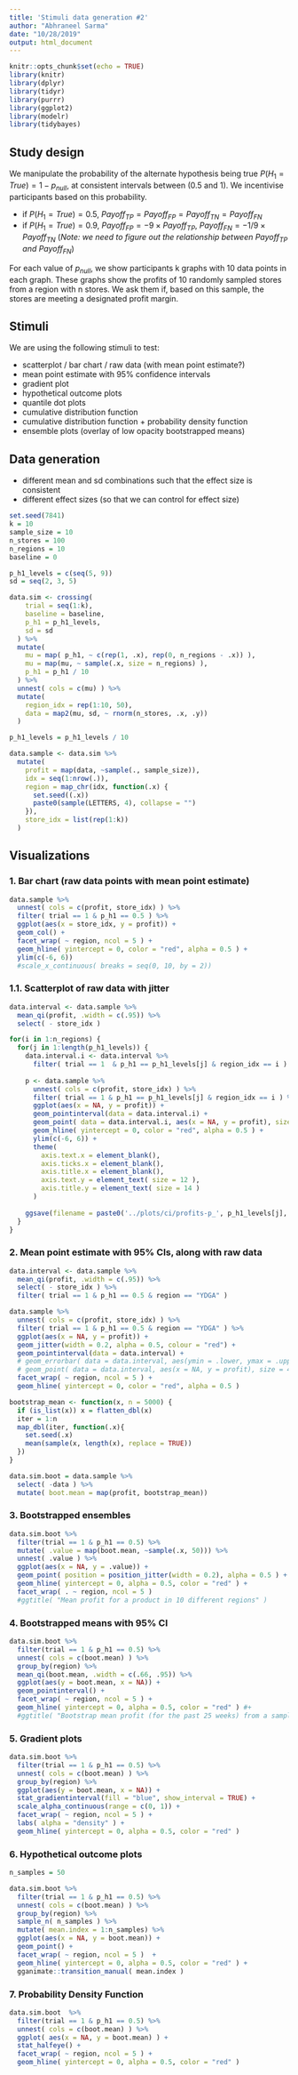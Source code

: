 ```yaml
---
title: 'Stimuli data generation #2'
author: "Abhraneel Sarma"
date: "10/28/2019"
output: html_document
---
```


```r
knitr::opts_chunk$set(echo = TRUE)
library(knitr)
library(dplyr)
library(tidyr)
library(purrr)
library(ggplot2)
library(modelr)
library(tidybayes)
```

## Study design
We manipulate the probability of the alternate hypothesis being true $P(H_1 = True) = 1 - p_{null}$, at consistent intervals between (0.5 and 1). We incentivise participants based on this probability.

- if $P(H_1 = True) = 0.5$, $Payoff_{TP} = Payoff_{FP} = Payoff_{TN} = Payoff_{FN}$
- if $P(H_1 = True) = 0.9$, $Payoff_{FP} = - 9 \times Payoff_{TP}$, $Payoff_{FN} = -1/9 \times Payoff_{TN}$ (_Note: we need to figure out the relationship between $Payoff_{TP}$ and $Payoff_{FN}$_)

For each value of $p_{null}$, we show participants k graphs with 10 data points in each graph. These graphs show the profits of 10 randomly sampled stores from a region with n stores. We ask them if, based on this sample, the stores are meeting a designated profit margin.

## Stimuli
We are using the following stimuli to test:

- scatterplot / bar chart / raw data (with mean point estimate?)
- mean point estimate with 95% confidence intervals
- gradient plot
- hypothetical outcome plots
- quantile dot plots
- cumulative distribution function
- cumulative distribution function + probability density function
- ensemble plots (overlay of low opacity bootstrapped means)


## Data generation

- different mean and sd combinations such that the effect size is consistent
- different effect sizes (so that we can control for effect size)

```r
set.seed(7841)
k = 10
sample_size = 10
n_stores = 100
n_regions = 10
baseline = 0

p_h1_levels = c(seq(5, 9))
sd = seq(2, 3, 5)

data.sim <- crossing( 
    trial = seq(1:k),
    baseline = baseline,
    p_h1 = p_h1_levels,
    sd = sd
  ) %>%
  mutate( 
    mu = map( p_h1, ~ c(rep(1, .x), rep(0, n_regions - .x)) ),
    mu = map(mu, ~ sample(.x, size = n_regions) ),
    p_h1 = p_h1 / 10
  ) %>%
  unnest( cols = c(mu) ) %>%
  mutate( 
    region_idx = rep(1:10, 50),
    data = map2(mu, sd, ~ rnorm(n_stores, .x, .y))
  )

p_h1_levels = p_h1_levels / 10
```

```r
data.sample <- data.sim %>%
  mutate(
    profit = map(data, ~sample(., sample_size)),
    idx = seq(1:nrow(.)),
    region = map_chr(idx, function(.x) {
      set.seed((.x))
      paste0(sample(LETTERS, 4), collapse = "")
    }),
    store_idx = list(rep(1:k))
  )
```

## Visualizations

### 1. Bar chart (raw data points with mean point estimate)

```r
data.sample %>%
  unnest( cols = c(profit, store_idx) ) %>%
  filter( trial == 1 & p_h1 == 0.5 ) %>%
  ggplot(aes(x = store_idx, y = profit)) + 
  geom_col() + 
  facet_wrap( ~ region, ncol = 5 ) +
  geom_hline( yintercept = 0, color = "red", alpha = 0.5 ) +
  ylim(c(-6, 6))
  #scale_x_continuous( breaks = seq(0, 10, by = 2))
```


### 1.1. Scatterplot of raw data with jitter

```r
data.interval <- data.sample %>%
  mean_qi(profit, .width = c(.95)) %>%
  select( - store_idx )

for(i in 1:n_regions) {
  for(j in 1:length(p_h1_levels)) {
    data.interval.i <- data.interval %>%
      filter( trial == 1  & p_h1 == p_h1_levels[j] & region_idx == i )
    
    p <- data.sample %>%  
      unnest( cols = c(profit, store_idx) ) %>%
      filter( trial == 1 & p_h1 == p_h1_levels[j] & region_idx == i ) %>%
      ggplot(aes(x = NA, y = profit)) + 
      geom_pointinterval(data = data.interval.i) +
      geom_point( data = data.interval.i, aes(x = NA, y = profit), size = 4) +
      geom_hline( yintercept = 0, color = "red", alpha = 0.5 ) +
      ylim(c(-6, 6)) +
      theme( 
        axis.text.x = element_blank(),
        axis.ticks.x = element_blank(),
        axis.title.x = element_blank(),
        axis.text.y = element_text( size = 12 ),
        axis.title.y = element_text( size = 14 )
      )
    
    ggsave(filename = paste0('../plots/ci/profits-p_', p_h1_levels[j], '-', i, '.png'), height = 6, width = 4, units = "in", dpi = 150, plot = p, device = "png")
  }
}
```

### 2. Mean point estimate with 95% CIs, along with raw data

```r
data.interval <- data.sample %>%
  mean_qi(profit, .width = c(.95)) %>%
  select( - store_idx ) %>%
  filter( trial == 1 & p_h1 == 0.5 & region == "YDGA" )

data.sample %>%  
  unnest( cols = c(profit, store_idx) ) %>%
  filter( trial == 1 & p_h1 == 0.5 & region == "YDGA" ) %>%
  ggplot(aes(x = NA, y = profit)) + 
  geom_jitter(width = 0.2, alpha = 0.5, colour = "red") + 
  geom_pointinterval(data = data.interval) +
  # geom_errorbar( data = data.interval, aes(ymin = .lower, ymax = .upper, x = NA), width = 0.15) +
  # geom_point( data = data.interval, aes(x = NA, y = profit), size = 4) +
  facet_wrap( ~ region, ncol = 5 ) +
  geom_hline( yintercept = 0, color = "red", alpha = 0.5 )
```

```r
bootstrap_mean <- function(x, n = 5000) {
  if (is_list(x)) x = flatten_dbl(x)
  iter = 1:n
  map_dbl(iter, function(.x){
    set.seed(.x)
    mean(sample(x, length(x), replace = TRUE))
  }) 
}

data.sim.boot = data.sample %>%
  select( -data ) %>%
  mutate( boot.mean = map(profit, bootstrap_mean))
```

### 3. Bootstrapped ensembles

```r
data.sim.boot %>%
  filter(trial == 1 & p_h1 == 0.5) %>%
  mutate( .value = map(boot.mean, ~sample(.x, 50))) %>%
  unnest( .value ) %>%
  ggplot(aes(x = NA, y = .value)) +
  geom_point( position = position_jitter(width = 0.2), alpha = 0.5 ) +
  geom_hline( yintercept = 0, alpha = 0.5, color = "red" ) +
  facet_wrap( . ~ region, ncol = 5 )
  #ggtitle( "Mean profit for a product in 10 different regions" )
```

### 4. Bootstrapped means with 95% CI

```r
data.sim.boot %>%
  filter(trial == 1 & p_h1 == 0.5) %>%
  unnest( cols = c(boot.mean) ) %>%
  group_by(region) %>%
  mean_qi(boot.mean, .width = c(.66, .95)) %>%
  ggplot(aes(y = boot.mean, x = NA)) +
  geom_pointinterval() +
  facet_wrap( ~ region, ncol = 5 ) +
  geom_hline( yintercept = 0, alpha = 0.5, color = "red" ) #+
  #ggtitle( "Bootstrap mean profit (for the past 25 weeks) from a sample of 25 stores in 4 different regions" )
```


### 5. Gradient plots

```r
data.sim.boot %>%
  filter(trial == 1 & p_h1 == 0.5) %>%
  unnest( cols = c(boot.mean) ) %>%
  group_by(region) %>%
  ggplot(aes(y = boot.mean, x = NA)) +
  stat_gradientinterval(fill = "blue", show_interval = TRUE) +
  scale_alpha_continuous(range = c(0, 1)) +
  facet_wrap( ~ region, ncol = 5 ) +
  labs( alpha = "density" ) +
  geom_hline( yintercept = 0, alpha = 0.5, color = "red" )
```


### 6. Hypothetical outcome plots

```r
n_samples = 50

data.sim.boot %>%
  filter(trial == 1 & p_h1 == 0.5) %>%
  unnest( cols = c(boot.mean) ) %>%
  group_by(region) %>%
  sample_n( n_samples ) %>%
  mutate( mean.index = 1:n_samples) %>%
  ggplot(aes(x = NA, y = boot.mean)) +
  geom_point() +
  facet_wrap( ~ region, ncol = 5 )  +
  geom_hline( yintercept = 0, alpha = 0.5, color = "red" ) +
  gganimate::transition_manual( mean.index )
```



### 7. Probability Density Function

```r
data.sim.boot  %>%
  filter(trial == 1 & p_h1 == 0.5) %>%
  unnest( cols = c(boot.mean) ) %>%
  ggplot( aes(x = NA, y = boot.mean) ) +
  stat_halfeye() +
  facet_wrap( ~ region, ncol = 5 ) +
  geom_hline( yintercept = 0, alpha = 0.5, color = "red" )
```
